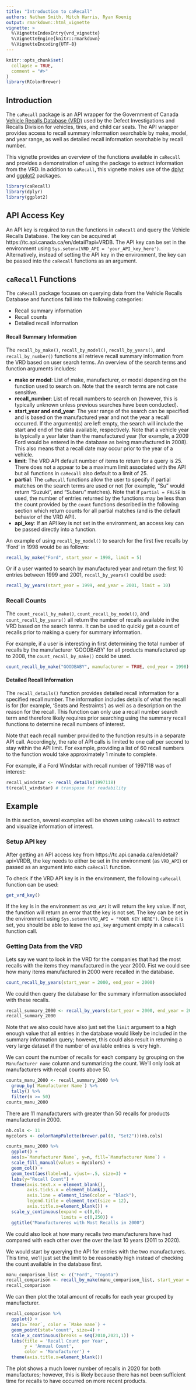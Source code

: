 ```yaml
---
title: "Introduction to caRecall"
authors: Nathan Smith, Mitch Harris, Ryan Koenig
output: rmarkdown::html_vignette
vignette: >
  %\VignetteIndexEntry{vrd_vignette}
  %\VignetteEngine{knitr::rmarkdown}
  %\VignetteEncoding{UTF-8}
---
```


```r
knitr::opts_chunk$set(
  collapse = TRUE,
  comment = "#>"
)
library(RColorBrewer)
```

## Introduction

The `caRecall` package is an API wrapper for the Government of Canada [Vehicle Recalls Database (VRD)](https://tc.api.canada.ca/en/detail?api=VRDB) used by the Defect Investigations and Recalls Division for vehicles, tires, and child car seats. The API wrapper provides access to recall summary information searchable by make, model, and year range, as well as detailed recall information searchable by recall number.

This vignette provides an overview of the functions available in `caRecall` and provides a demonstration of using the package to extract information from the VRD. In addition to `caRecall`, this vignette makes use of the [dplyr](https://dplyr.tidyverse.org/) and [ggplot2](https://ggplot2.tidyverse.org/) packages.

```r
library(caRecall)
library(dplyr)
library(ggplot2)
```

## API Access Key

An API key is required to run the functions in `caRecall` and query the Vehicle Recalls Database. The key can be acquired at https://tc.api.canada.ca/en/detail?api=VRDB. The API key can be set in the environment using `Sys.setenv(VRD_API = 'your_API_key_here')`. Alternatively, instead of setting the API key in the environment, the key can be passed into the `caRecall` functions as an argument.


## `caRecall` Functions

The `caRecall` package focuses on querying data from the Vehicle Recalls Database and functions fall into the following categories:

- Recall summary information
- Recall counts
- Detailed recall information

#### Recall Summary Information

The `recall_by_make()`, `recall_by_model()`, `recall_by_years()`, and `recall_by_number()` functions all retrieve recall summary information from the VRD based on user search terms. An overview of the search terms and function arguments includes:

- **make or model**: List of make, manufacturer, or model depending on the function used to search on. Note that the search terms are not case sensitive.
- **recall_number**: List of recall numbers to search on (however, this is typically unknown unless previous searches have been conducted). 
- **start_year and end_year**: The year range of the search can be specified and is based on the manufactured year and not the year a recall occurred. If the argument(s) are left empty, the search will include the start and end of the data available, respectively. Note that a vehicle year is typically a year later than the manufactured year (for example, a 2009 Ford would be entered in the database as being manufactured in 2008). This also means that a recall date may occur prior to the year of a vehicle.
- **limit**: The VRD  API default number of items to return for a query is 25. There does not a appear to be a maximum limit associated with the API but all functions in `caRecall` also default to a limit of 25.
- **partial**: The `caRecall` functions allow the user to specify if partial matches on the search terms are used or not (for example, "Su" would return "Suzuki", and "Subaru" matches). Note that if `partial = FALSE` is used, the number of entries returned by the functions may be less than the count provided by the `count` functions described in the following section which return counts for all partial matches (and is the default behavior of the VRD API). 
- **api_key**: If an API key is not set in the environment, an access key can be passed directly into a function.

An example of using `recall_by_model()` to search for the first five recalls by 'Ford' in 1998 would be as follows:
```r
recall_by_make("Ford", start_year = 1998, limit = 5)
```

Or if a user wanted to search by manufactured year and return the first 10 entries between 1999 and 2001, `recall_by_years()` could be used:
```r
recall_by_years(start_year = 1999, end_year = 2001, limit = 10)
```

### Recall Counts

The `count_recall_by_make()`, `count_recall_by_model()`, and `count_recall_by_years()` all return the number of recalls available in the VRD based on the search terms. It can be used to quickly get a count of recalls prior to making a query for summary information.

For example, if a user is interesting in first determining the total number of recalls by the manufacturer 'GOODBABY' for all products manufactured up to 2008, the `count_recall_by_make()` could be used.
```r
count_recall_by_make("GOODBABY", manufacturer = TRUE, end_year = 1998)
```

#### Detailed Recall Information

The `recall_details()` function provides detailed recall information for a specified recall number. The information includes details of what the recall is for (for example, 'Seats and Restraints') as well as a description on the reason for the recall. This function can only use a recall number search term and therefore likely requires prior searching using the summary recall functions to determine recall numbers of interest. 

Note that each recall number provided to the function results in a separate API call. Accordingly, the rate of API calls is limited to one call per second to stay within the API limit. For example, providing a list of 60 recall numbers to the function would take approximately 1 minute to complete.

For example, if a Ford Windstar with recall number of 1997118 was of interest:
```r
recall_windstar <- recall_details(1997118)
t(recall_windstar) # transpose for readability
```

## Example
In this section, several examples will be shown using `caRecall` to extract and visualize information of interest.

### Setup API key
After getting an API access key from https://tc.api.canada.ca/en/detail?api=VRDB, the key needs to either be set in the environment (as `VRD_API`) or passed as an argument into each `caRecall` function.

To check if the VRD API key is in the environment, the following `caRecall` function can be used:
```r
get_vrd_key()
```

If the key is in the environment as `VRD_API` it will return the key value. If not, the function will return an error that the key is not set. The key can be set in the environment using `Sys.setenv(VRD_API = "YOUR KEY HERE")`. Once it is set, you should be able to leave the `api_key` argument empty in a `caRecall` function call.

### Getting Data from the VRD
Lets say we want to look in the VRD for the companies that had the most recalls with the items they manufactured in the year 2000. Fist we could see how many items manufactured in 2000 were recalled in the database.
```r
count_recall_by_years(start_year = 2000, end_year = 2000)
```

We could then query the database for the summary information associated with these recalls.
```r
recall_summary_2000 <- recall_by_years(start_year = 2000, end_year = 2000, limit = 3000)
recall_summary_2000
```

Note that we also could have also just set the `limit` argument to a high enough value that all entries in the database would likely be included in the summary information query; however, this could also result in returning a very large dataset if the number of available entries is very high.

We can count the number of recalls for each company by grouping on the `Manufacturer name` column and summarizing the count. We'll only look at manufacturers with recall counts above 50.
```r
counts_manu_2000 <- recall_summary_2000 %>%
  group_by(`Manufacturer Name`) %>%
  tally() %>%
  filter(n >= 50)
counts_manu_2000
```

There are 11 manufacturers with greater than 50 recalls for products manufactured in 2000.
```r
nb.cols <- 11
mycolors <- colorRampPalette(brewer.pal(8, "Set2"))(nb.cols)

counts_manu_2000 %>% 
  ggplot() + 
  aes(x=`Manufacturer Name`, y=n, fill=`Manufacturer Name`) +
  scale_fill_manual(values = mycolors) +
  geom_col() +
  geom_text(aes(label=n), vjust=-.5, size=3) +
  labs(y="Recall Count") +
  theme(axis.text.x = element_blank(),
        axis.ticks.x = element_blank(),
        axis.line = element_line(color = "black"),
        legend.title = element_text(size = 12),
        axis.title.x=element_blank()) +
  scale_y_continuous(expand = c(0,0),
                     limits = c(0,250)) +
  ggtitle("Manufactureres with Most Recalls in 2000")
```

We could also look at how many recalls two manufacturers have had compared with each other over the over the last 10 years (2011 to 2020).

We would start by querying the API for entries with the two manufacturers. This time, we'll just set the limit to be reasonably high instead of checking the count available in the database first.
```r
manu_comparison_list <- c("Ford", "Toyota")
recall_comparison <- recall_by_make(manu_comparison_list, start_year = 2011, end_year = 2020, limit = 10000)
recall_comparison
```

We can then plot the total amount of recalls for each year grouped by manufacturer.

```r
recall_comparison %>%
  ggplot() +
  aes(x=`Year`, color = `Make name`) + 
  geom_point(stat='count', size=4) + 
  scale_x_continuous(breaks = seq(2010,2021,1)) +
  labs(title = 'Recall Count per Year',
       y = 'Annual Count', 
       color = 'Manufacturer') +
  theme(axis.title.x=element_blank()) 
```

The plot shows a much lower number of recalls in 2020 for both manufactures; however, this is likely because there has not been sufficient time for recalls to have occurred on more recent products.

